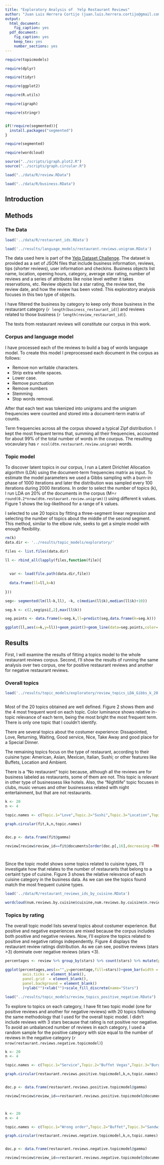 ```yaml
---
title: "Exploratory Analysis of  Yelp Restaurant Reviews"
author: "Juan Luis Herrera Cortijo (juan.luis.herrera.cortijo@gmail.com)"
output:
  html_document: 
    fig_caption: yes
  pdf_document:
    fig_caption: yes
    keep_tex: yes
    number_sections: yes
---
```

```r

require(topicmodels)

require(dplyr)

require(tidyr)

require(ggplot2)

require(R.utils)

require(igraph)

require(stringr)


if(!require(segmented)){
  install.packages("segmented")
}

require(segmented)

require(wordcloud)

source("../scripts/igraph.plot2.R")
source("../scripts/graph.circular.R")

```

```r

load("../data/R/review.RData")

load("../data/R/business.RData")

```

## Introduction


## Methods

### The Data

```r

load('../data/R/restaurant_ids.RData')

load('../results/language_models/restaurant.reviews.unigram.RData')

```


The data used here is part of the [Yelp Dataset Challenge](http://www.yelp.com/dataset_challenge). The dataset is provided as a set of JSON files that include business information, reviews, tips (shorter reviews), user information and checkins. Business objects list name, location, opening hours, category, average star rating,  number of reviews and a series of attributes like noise level wether it takes reservations, etc. Review objects list a star rating, the review text, the review date, and how the review has been voted. This exploratory analysis focuses in this two type of objects.

I have filtered the business by category to keep only those business in the restaurant category (`r length(business_restaurant_id)`) and reviews related to those business (`r length(review_restaurant_id)`).

The texts from restaurant reviews will constitute our corpus in this work.

### Corpus and language model

I have processed each of the reviews to build a bag of words language model. To create this model I preprocessed each document in the corpus as follows:

- Remove non writable characters.
- Strip extra white spaces.
- Lower case.
- Remove punctuation
- Remove numbers
- Stemming
- Stop words removal.

After that each text was tokenized into unigrams and the unigram frequencies were counted and stored into a document-term matrix of counts.

Term frequencies across all the corpus showed a typical Zipf distribution. I kept the most frequent terms that, summing all their frequencies, accounted for about 99% of the total number of words in the courpus. The resulting vocavulary has `r ncol(dtm.restaurant.review.unigram)` words.

### Topic model

To discover latent topics in our corpus, I run a Latent Dirichlet Allocation algorithm (LDA) using the document-term frequencies matrix as input. To estimate the model parameters we used a Gibbs sampling with a burn-in phase of 1000 iterations and later the distribution was sampled every 100 iterations during 2000 iterations. In order to select the number of topics (k), I run LDA on 20% of the documents in the corpus (M=`r round(0.2*nrow(dtm.restaurant.review.unigram))`) using different k values. Figure 1 shows the log-likelihood for a range of k values.

I selected to use 20 topics by fitting a three-segment linear regression and selecting the number of topics about the middle of the second segment. This method, similar to the elbow rule, seeks to get a simple model with enough flexibility.

```r
rm(k)
data.dir <- '../results/topic_models/exploratory/'

files <- list.files(data.dir)

ll <- rbind_all(lapply(files,function(file){
  
  
  var <- load(file.path(data.dir,file))
  
  data.frame(ll=ll,k=k)
  
}))

seg<- segmented(lm(ll~k,ll), ~k, c(median(ll$k),median(ll$k)+10))

seg.k <- c(2,seg$psi[,2],max(ll$k))

seg.points <- data.frame(k=seg.k,ll=predict(seg,data.frame(k=seg.k)))

ggplot(ll,aes(x=k,y=ll))+geom_point()+geom_line(data=seg.points,color='red')+ylab("Log-likelihood")+xlab("# Topics")+ggtitle("Topic Model Log-likelihood for 20% Restaurant Reviews")


```


## Results

First, I will examine the results of fitting a topics model to the whole restaurant reviews corpus. Second, I'll show the results of running the same analysis over two corpus, one for positive restaurant reviews and another for negative restaurant reviews.

### Overall topics

```r

load('../results/topic_models/exploratory/review_topics_LDA_Gibbs_k_20.RData')



```


Most of the 20 topics obtained are well defined. Figure 2 shows them and the 4 most frequent word on each topic. Color luminance shows relative in-topic relevance of each term, being the most bright the most frequent term. There is only one topic that I couldn't identify.

There are several topics about the costumer experience: Dissapointed, Love, Returning, Waiting, Good service, Nice, Take Away and good place for a Special Dinner.

The remaining topics focus on the type of restaurant, according to their cuisine type: American, Asian, Mexican, Italian, Sushi; or other features like Buffets, Location and Ambient.

There is a "No restaurant" topic because, although all the reviews are for business labeled as restaurants, some of them are not. This topic is relevant in other type of businessess like hotels. Also, the "Nightlife" topic focuses in clubs, music venues and other businessess related with night entertainment, but that are not restaurants.



```r

k <- 20
n <- 4

topic.names <- c(Topic.1="Love",Topic.2="Sushi",Topic.3="Location",Topic.4="Breakfast",Topic.5="Not restaurant",Topic.7="Italian",Topic.8="Returning",Topic.9="Waiting",Topic.10="Nightlife",Topic.11="Disappointed",Topic.12="Mexican",Topic.13="Nice",Topic.14="Ambient",Topic.15="Buffet",Topic.16="Special dinner",Topic.17="American",Topic.18="Take away",Topic.19="Good service",Topic.20="Asian")

graph.circular(fit,k,n,topic.names)



```


```r

doc.p <- data.frame(fit@gamma)

review[review$review_id==fit@documents[order(doc.p[,16],decreasing =TRUE)][7],"text"]




```

Since the topic model shows some topics related to cuisine types, I'll investigate how that relates to the number of restaurants that belong to a certaint type of cuisine. Figure 3 shows the relative relevance of each cuisine category in the business data. As we can see the topics found match the most frequent cuisine types.

```r

load('../data/R/restaurant_reviews_ids_by_cuisine.RData')

wordcloud(num.reviews.by.cuisine$cuisine,num.reviews.by.cuisine$n.reviews,random.order = FALSE,random.color = FALSE,colors=brewer.pal(8,"Dark2"))


```


### Topics by rating

The overall topic model lists several topics about costumer experience. But positive and negative experiences are mixed because the corpus includes both positive and negative reviews. Now, I'll explore the topics related to positive and negative ratings independently. Figure 4 displays the restaurant review ratings distribution. As we can see, positive reviews (stars >3) dominate over negative reviews (stars <3).

```r


percentages <- review %>% group_by(stars) %>% count(stars) %>% mutate(percentage=n/sum(n)*100,stars=factor(stars))

ggplot(percentages,aes(x="",y=percentage,fill=stars))+geom_bar(width = 1,stat="identity")+coord_polar(theta="y")+geom_text(aes(y = percentage/2 + c(0, cumsum(percentage)[-length(percentage)]), label = paste0(round(percentage),"%")), size=7)+theme(axis.text = element_blank(),
        axis.ticks = element_blank(),
        panel.grid  = element_blank(),
        panel.background = element_blank()
        )+ylab("")+xlab("")+scale_fill_discrete(name="Stars")


```

```r




load("../results/topic_models/review_topics_positive_negative.RData")

```

To explore to topics on each category, I have fit two topic model (one for positive reviews and another for negative reviews) with 20 topics following the same methodology that I used for the overall topic model. I didn't include reviews with 3 stars because that rating is not positive nor negative. To avoid an unbalanced number of reviews in each category, I used a random sample for the positive category with size equal to the number of reviews in the negative category (`r nrow(restaurant.reviews.negative.topicmodel)`)




```r

k <- 20
n <- 4

topic.names <- c(Topic.1="Service",Topic.2="Buffet Vegas",Topic.3="Burger",Topic.4="Mexican",Topic.5="Nightlife",Topic.6="Italian",Topic.7="American",Topic.8="Good but...",Topic.10="Best food ever",Topic.11="Personal story",Topic.12="Returning",Topic.13="Asian",Topic.14=" Special Dinner",Topic.15="I love...",Topic.17="Sushi",Topic.18="Location",Topic.19="Breakfast",Topic.20="Pretty good")

graph.circular(restaurant.reviews.positive.topicmodel,k,n,topic.names)



```


```r

doc.p <- data.frame(restaurant.reviews.positive.topicmodel@gamma)

review[review$review_id==restaurant.reviews.positive.topicmodel@documents[order(doc.p[,20],decreasing =TRUE)][1],"text"]




```

```r

k <- 20
n <- 4

topic.names <- c(Topic.1="Wrong order",Topic.2="Buffet",Topic.3="Sandwich",Topic.4="Hate it",Topic.5="Ambient",Topic.6="Sushi",Topic.7="Italian",Topic.8="Special dinner",Topic.9="Hotel",Topic.10=" Customer service",Topic.11="American",Topic.12="Not bad",Topic.14="Asian",Topic.15="Wrong rating",Topic.16="Waiting",Topic.17="Nightlife",Topic.18="Service",Topic.19="Breakfast",Topic.20="Worse than...")

graph.circular(restaurant.reviews.negative.topicmodel,k,n,topic.names)



```

```r

doc.p <- data.frame(restaurant.reviews.negative.topicmodel@gamma)

review[review$review_id==restaurant.reviews.negative.topicmodel@documents[order(doc.p[,20],decreasing =TRUE)][24],"text"]




```


